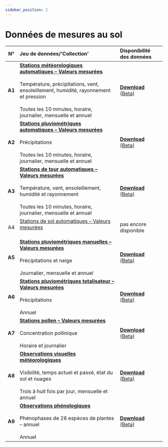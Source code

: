 ```yaml
---
sidebar_position: 2
---
```


# Données de mesures au sol

| N°     | Jeu de données/'Collection' | Disponibilité des données |
|:------:|:---------|:---------|
| **A1** | [**Stations météorologiques automatiques – Valeurs mesurées**](/a-data-groundbased/a1-automatic-weather-stations) <br></br> Température, précipitations, vent, ensoleillement, humidité, rayonnement et pression <br></br> Toutes les 10 minutes, horaire, journalier, mensuelle et annuel | [**Download** (Beta)](https://opendatadocs.meteoswiss.ch/a-data-groundbased/a1-automatic-weather-stations#data-download) |
| **A2** | [**Stations pluviométriques automatiques – Valeurs mesurées**](/a-data-groundbased/a2-automatic-precipitation-stations) <br></br> Précipitations <br></br> Toutes les 10 minutes, horaire, journalier, mensuelle et annuel | [**Download** (Beta)](https://opendatadocs.meteoswiss.ch/a-data-groundbased/a2-automatic-precipitation-stations#data-download) |
| **A3** | [**Stations de tour automatiques – Valeurs mesurées**](/a-data-groundbased/a3-automatic-tower-stations) <br></br> Température, vent, ensoleillement, humidité et rayonnement <br></br> Toutes les 10 minutes, horaire, journalier, mensuelle et annuel | [**Download** (Beta)](https://opendatadocs.meteoswiss.ch/a-data-groundbased/a3-automatic-tower-stations#data-download) |
| A4     | [Stations de sol automatiques – Valeurs mesurées](/a-data-groundbased/a4-automatic-soil-stations) <br></br> | pas encore disponible |
| **A5** | [**Stations pluviométriques manuelles – Valeurs mesurées**](/a-data-groundbased/a5-manual-precipitation-stations) <br></br> Précipitations et neige <br></br> Journalier, mensuelle et annuel | [**Download** (Beta)](https://opendatadocs.meteoswiss.ch/a-data-groundbased/a5-manual-precipitation-stations#data-download) |
| **A6** | [**Stations pluviométriques totalisateur – Valeurs mesurées**](/a-data-groundbased/a6-totaliser-precipitation-stations) <br></br> Précipitations <br></br> Annuel | [**Download** (Beta)](https://opendatadocs.meteoswiss.ch/a-data-groundbased/a6-totaliser-precipitation-stations#data-download) |
| **A7** | [**Stations pollen – Valeurs mesurées**](/a-data-groundbased/a7-pollen-stations) <br></br> Concentration pollinique <br></br> Horaire et journalier | [**Download** (Beta)](https://opendatadocs.meteoswiss.ch/a-data-groundbased/a7-pollen-stations#data-download) |
| **A8** | [**Observations visuelles météorologiques**](/a-data-groundbased/a8-meteorological-visual-observations) <br></br> Visibilité, temps actuel et passé, état du sol et nuages <br></br> Trois à huit fois par jour, mensuelle et annuel | [**Download** (Beta)](https://opendatadocs.meteoswiss.ch/a-data-groundbased/a8-meteorological-visual-observations#data-download) |
| **A9** | [**Observations phénologiques**](/a-data-groundbased/a9-phenological-observations) <br></br> Phénophases de 26 espèces de plantes – annuel <br></br> Annuel | [**Download** (Beta)](https://opendatadocs.meteoswiss.ch/a-data-groundbased/a9-phenological-observations#data-download) |
